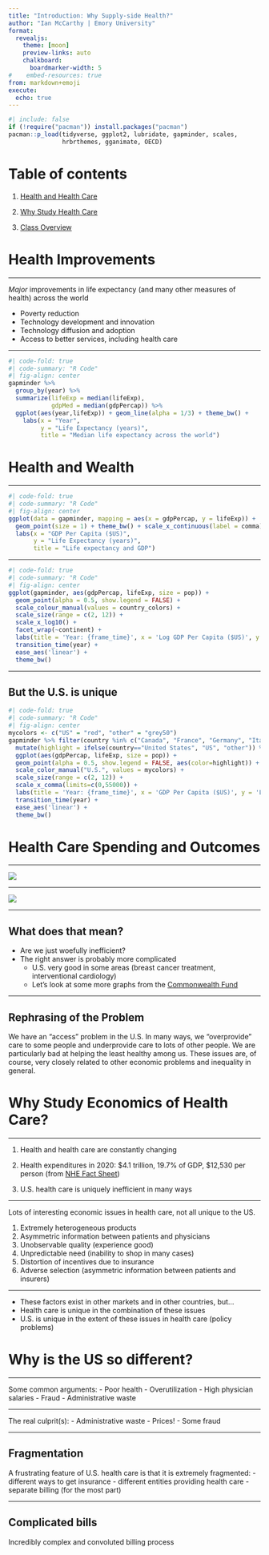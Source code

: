 ```yaml
---
title: "Introduction: Why Supply-side Health?"
author: "Ian McCarthy | Emory University"
format: 
  revealjs:
    theme: [moon]
    preview-links: auto
    chalkboard:
      boardmarker-width: 5
#    embed-resources: true
from: markdown+emoji
execute: 
  echo: true
---
```


```r
#| include: false
if (!require("pacman")) install.packages("pacman")
pacman::p_load(tidyverse, ggplot2, lubridate, gapminder, scales,
               hrbrthemes, gganimate, OECD)
```

# Table of contents

1. [Health and Health Care](#health)

2. [Why Study Health Care](#why)

3. [Class Overview](#class)


# Health Improvements


---


*Major* improvements in life expectancy (and many other measures of health) across the world

- Poverty reduction
- Technology development and innovation
- Technology diffusion and adoption
- Access to better services, including health care


---


```r
#| code-fold: true
#| code-summary: "R Code"
#| fig-align: center
gapminder %>%
  group_by(year) %>%
  summarize(lifeExp = median(lifeExp),
            gdpMed = median(gdpPercap)) %>%
  ggplot(aes(year,lifeExp)) + geom_line(alpha = 1/3) + theme_bw() +
    labs(x = "Year",
         y = "Life Expectancy (years)",
         title = "Median life expectancy across the world")
```


# Health and Wealth

---

```r
#| code-fold: true
#| code-summary: "R Code"
#| fig-align: center
ggplot(data = gapminder, mapping = aes(x = gdpPercap, y = lifeExp)) + 
  geom_point(size = 1) + theme_bw() + scale_x_continuous(label = comma) +
  labs(x = "GDP Per Capita ($US)",
       y = "Life Expectancy (years)",
       title = "Life expectancy and GDP")
```



---


```r
#| code-fold: true
#| code-summary: "R Code"
#| fig-align: center
ggplot(gapminder, aes(gdpPercap, lifeExp, size = pop)) +
  geom_point(alpha = 0.5, show.legend = FALSE) +
  scale_colour_manual(values = country_colors) +
  scale_size(range = c(2, 12)) +
  scale_x_log10() +
  facet_wrap(~continent) +
  labs(title = 'Year: {frame_time}', x = 'Log GDP Per Capita ($US)', y = 'Life Expectancy (years)') +
  transition_time(year) +
  ease_aes('linear') +
  theme_bw()
```




---

## But the U.S. is unique

```r
#| code-fold: true
#| code-summary: "R Code"
#| fig-align: center
mycolors <- c("US" = "red", "other" = "grey50")
gapminder %>% filter(country %in% c("Canada", "France", "Germany", "Italy", "Japan", "United Kingdom", "United States")) %>%
  mutate(highlight = ifelse(country=="United States", "US", "other")) %>%
  ggplot(aes(gdpPercap, lifeExp, size = pop)) +
  geom_point(alpha = 0.5, show.legend = FALSE, aes(color=highlight)) +
  scale_color_manual("U.S.", values = mycolors) +
  scale_size(range = c(2, 12)) +
  scale_x_comma(limits=c(0,55000)) + 
  labs(title = 'Year: {frame_time}', x = 'GDP Per Capita ($US)', y = 'Life Expectancy (years)') +
  transition_time(year) +
  ease_aes('linear') +
  theme_bw()
```



# Health Care Spending and Outcomes



---

::: {layout="[[-1], [1], [-1]]"}
![](../figures/hcspend-maternal-mortality.gif){fig-align="center"}
:::

---

::: {layout="[[-1], [1], [-1]]"}
![](../figures/hcspend-infant-mortality.gif){fig-align="center"}
:::


---

## What does that mean?

- Are we just woefully inefficient?
- The right answer is probably more complicated
  - U.S. very good in some areas (breast cancer treatment, interventional cardiology)
  - Let's look at some more graphs from the [Commonwealth Fund](https://www.commonwealthfund.org/publications/issue-briefs/2020/jan/us-health-care-global-perspective-2019)


---

## Rephrasing of the Problem

We have an "access" problem in the U.S. In many ways, we "overprovide" care to some people and underprovide care to lots of other people. We are particularly bad at helping the least healthy among us. These issues are, of course, very closely related to other economic problems and inequality in general.



# Why Study Economics of Health Care?


---


1. Health and health care are constantly changing

2. Health expenditures in 2020: <span>&#36;</span>4.1 trillion, 19.7% of GDP, <span>&#36;</span>12,530 per person (from [NHE Fact Sheet](https://www.cms.gov/Research-Statistics-Data-and-Systems/Statistics-Trends-and-Reports/NationalHealthExpendData/NHE-Fact-Sheet))

3. U.S. health care is uniquely inefficient in many ways


---

Lots of interesting economic issues in health care, not all unique to the US.

:::{.fragment}
1. Extremely heterogeneous products
2. Asymmetric information between patients and physicians
3. Unobservable quality (experience good)
4. Unpredictable need (inability to shop in many cases)
5. Distortion of incentives due to insurance
6. Adverse selection (asymmetric information between patients and insurers)
:::


---

- These factors exist in other markets and in other countries, but...
- Health care is unique in the combination of these issues
- U.S. is unique in the extent of these issues in health care (policy problems)


# Why is the US so different?

---

Some common arguments:
- Poor health
- Overutilization
- High physician salaries
- Fraud
- Administrative waste


---

The real culprit(s):
- Administrative waste
- Prices!
- Some fraud

---

## Fragmentation

A frustrating feature of U.S. health care is that it is extremely fragmented:
- different ways to get insurance
- different entities providing health care
- separate billing (for the most part)

---

## Complicated bills

Incredibly complex and convoluted billing process


